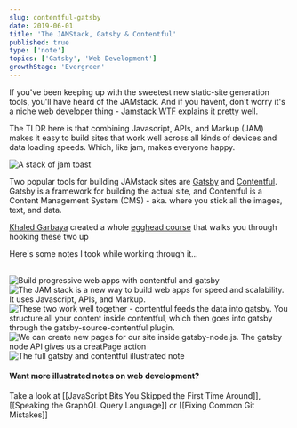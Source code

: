 ```yaml
---
slug: contentful-gatsby
date: 2019-06-01
title: 'The JAMStack, Gatsby & Contentful'
published: true
type: ['note']
topics: ['Gatsby', 'Web Development']
growthStage: 'Evergreen'
---
```


If you've been keeping up with the sweetest new static-site generation tools, you'll have heard of the JAMstack. <Footnote idName={1}>And if you havent, don't worry it's a niche web developer thing - <a href="https://jamstack.wtf/">Jamstack WTF</a> explains it pretty well.</Footnote>

The TLDR here is that combining Javascript, APIs, and Markup (JAM) makes it easy to build sites that work well across all kinds of devices and data loading speeds. Which, like jam, makes everyone happy.

![A stack of jam toast](https://res.cloudinary.com/dg3gyk0gu/image/upload/c_scale,w_300/v1592855269/maggieappleton.com/egghead-course-notes/gatsby-contentful/thumb_2x.png)

Two popular tools for building JAMstack sites are [Gatsby](https://www.gatsbyjs.org/) and [Contentful](https://www.contentful.com/). Gatsby is a framework for building the actual site, and Contentful is a Content Management System (CMS) - aka. where you stick all the images, text, and data.

[Khaled Garbaya](https://khaledgarbaya.net/) created a whole [egghead course](https://egghead.io/courses/build-content-rich-progressive-web-apps-with-gatsby-and-contentful) that walks you through hooking these two up

<a noTip href="https://egghead.io/courses/build-content-rich-progressive-web-apps-with-gatsby-and-contentful?rc=272bjb"><ImageFrame width="80%" alt="Course illustration of contentful media running into a Gatsby machine, for the Build Content Rich Progressive Web Apps with Gatsby and Contentful course" src="https://og-image-egghead-course.now.sh/build-content-rich-progressive-web-apps-with-gatsby-and-contentful" /></a>

Here's some notes I took while working through it...

<br />

<Image alt="Build progressive web apps with contentful and gatsby" src="https://res.cloudinary.com/dg3gyk0gu/image/upload/c_scale,w_680/v1592262609/maggieappleton.com/egghead-course-notes/gatsby-contentful/gatsbycontentful1.png" />

<Image alt="The JAM stack is a new way to build web apps for speed and scalability. It uses Javascript, APIs, and Markup." src="https://res.cloudinary.com/dg3gyk0gu/image/upload/c_scale,w_900/v1592262609/maggieappleton.com/egghead-course-notes/gatsby-contentful/gatsbycontentful2.png" />

<Image alt="These two work well together - contentful feeds the data into gatsby. You structure all your content inside contentful, which then goes into gatsby through the gatsby-source-contentful plugin." src="https://res.cloudinary.com/dg3gyk0gu/image/upload/c_scale,w_900/v1592262609/maggieappleton.com/egghead-course-notes/gatsby-contentful/gatsbycontentful3.png" />

<Image alt="We can create new pages for our site inside gatsby-node.js. The gatsby node API gives us a creatPage action" src="https://res.cloudinary.com/dg3gyk0gu/image/upload/c_scale,w_900/v1592262611/maggieappleton.com/egghead-course-notes/gatsby-contentful/gatsbycontentful4.png" />

<Image alt="The full gatsby and contentful illustrated note" src="https://res.cloudinary.com/dg3gyk0gu/image/upload/c_scale,w_900/v1592262613/maggieappleton.com/egghead-course-notes/gatsby-contentful/gatsbycontentful_sketchnotes--mini.png" />

#### Want more illustrated notes on web development?

Take a look at [[JavaScript Bits You Skipped the First Time Around]], [[Speaking the GraphQL Query Language]] or [[Fixing Common Git Mistakes]]